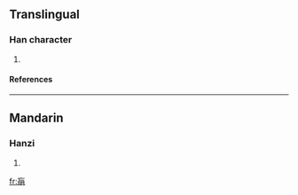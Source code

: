 ==Translingual==
===Han character===
{{Han char|rn=74|rad=月|as=07|sn=11|four=|canj=卜女日月 (YVAB)}}
# {{defn|Han|sort=月07}}
====References====
{{Han ref|kx=0505.280|dkj=14367|dj=0884.220|hdz=32080.010|uh=671A|ud=26394}}

----
==Mandarin==
===Hanzi===
{{cmn-hanzi|pin=[[huāng]] (huang1)|wg=huang<sup>1</sup>}}
# {{defn|Mandarin}}

[[fr:朚]]